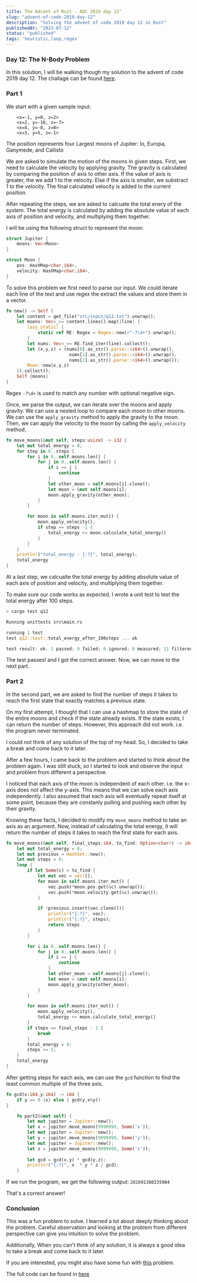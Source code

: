 ```yaml
---
title: The Adcent of Rust - AOC 2019 day 12"
slug: "advent-of-code-2019-day-12"
description: "Solving the advent of code 2019 day 12 in Rust"
publishedAt: "2023-07-12"
status: "published"
tags: 'heuristic,loop,regex'
---
```

### Day 12: The N-Body Problem

In this solution, I will be walking though my solution to the advent of code 2019 day 12. The challage can be found [here](https://adventofcode.com/2019/day/12).

### Part 1

We start with a given sample input:
```text
    <x=-1, y=0, z=2>
    <x=2, y=-10, z=-7>
    <x=4, y=-8, z=8>
    <x=3, y=5, z=-1>
```
<information>The position represents four Largest moons of Jupiter: Io, Europa, Ganymede, and Callisto</information>

We are asked to simulate the motion of the moons in given steps. First, we need to calculate the velocity by applying gravity. The gravity is calculated by comparing the position of axis to other axis. If the value of axis is greater, the we add 1 to the velocity. Else if the axis is smaller, we substract 1 to the velocity. The final calculated velocity is added to the current position.  

After repeating the steps, we are asked to calcuate the total enery of the system. The total energy is calculated by adding the absolute value of each axis of position and velocity, and multiplying them together. 

I will be using the following struct to represent the moon:

```rust
struct Jupiter {
    moons: Vec<Moon>
}

struct Moon {
    pos: HashMap<char,i64>,
    velocity: HashMap<char,i64>,
}
```

To solve this problem we first need to parse our input. We could iterate each line of the text and use regex the extract the values and store them in a vector.  

```rust
fn new() -> Self {
    let content = get_file("src/input/q12.txt").unwrap();
    let moons: Vec<_>= content.lines().map(|line| {
        lazy_static! {
            static ref RE: Regex = Regex::new(r"-?\d+").unwrap();
        }
        let nums: Vec<_>= RE.find_iter(line).collect();
        let (x,y,z) = (nums[0].as_str().parse::<i64>().unwrap(),
                        nums[1].as_str().parse::<i64>().unwrap(),
                        nums[2].as_str().parse::<i64>().unwrap());
        Moon::new(x,y,z)
    }).collect();
    Self {moons}
}
```
Regex `-?\d+` is used to match any number with optional negative sign. 

Once, we parse the output, we can iterate over the moons and apply gravity. We can use a nested loop to compare each moon to other moons. We can use the `apply_gravity` method to apply the gravity to the moon. 
Then, we can apply the velocity to the moon by calling the `apply_velocity` method. 

```rust
fn move_moons(&mut self, steps:usize) -> i32 {
    let mut total_energy = 0;
    for step in 0..steps {
        for i in 0..self.moons.len() {
            for j in 0..self.moons.len() {
                if i == j {
                    continue
                }
                let other_moon = self.moons[j].clone();
                let moon = &mut self.moons[i];
                moon.apply_gravity(other_moon);
            }
        }

        for moon in self.moons.iter_mut() {
            moon.apply_velocity();
            if step == steps -1 {
                total_energy += moon.calculate_total_energy()
            }
        }
    }
    println!("total_energy - {:?}", total_energy);
    total_energy
}
```
At a last step, we calcualte the total energy by adding absolute value of each axis of position and velocity, and multiplying them together. 
 
To make sure our code works as expected, I wrote a unit test to test the total energy after 100 steps. 

```rust 
> cargo test q12

Running unittests src\main.rs

running 1 test
test q12::test::total_energy_after_100steps ... ok

test result: ok. 1 passed; 0 failed; 0 ignored; 0 measured; 11 filtered out; finished in 0.01s
```
The test passes! and I got the correct answer. Now, we can move to the next part.

### Part 2

In the second part, we are asked to find the number of steps it takes to reach the first state that exactly matches a previous state.

On my first attempt, I thought that I can use a hashmap to store the state of the entire moons and check if the state already exists. If the state exists, I can return the number of steps. However, this approach did not work. i.e. the program never terminated.

I could not think of any solution of the top of my head. So, I decided to take a break and come back to it later.

After a few hours, I came back to the problem and started to think about the problem again. I was still stuck, so I started to look and observe the input and problem from different a perspective. 

I noticed that each axis of the moon is independent of each other. i.e. the x-axis does not affect the y-axis. This means that we can solve each axis independently. I also assumed that each axis will eventually repeat itself at some point, because they are constanly pulling and pushing each other by their gravity.

Knowing these facts, I decided to modify my `move_moons` method to take an axis as an argument. Now, instead of calculating the total energy, it will return the number of steps it takes to reach the first state for each axis. 

```rust
fn move_moons(&mut self, final_steps:i64, to_find: Option<char>) -> i64 {
    let mut total_energy = 0;
    let mut previous = HashSet::new();
    let mut steps = 0;
    loop {
        if let Some(c) = to_find {
            let mut vec = vec![];
            for moon in self.moons.iter_mut() {
                vec.push(*moon.pos.get(&c).unwrap());
                vec.push(*moon.velocity.get(&c).unwrap());
            }

            if !previous.insert(vec.clone()){
                println!("{:?}", vec);
                println!("{:?}", steps);
                return steps                
            }
        }

        for i in 0..self.moons.len() {
            for j in 0..self.moons.len() {
                if i == j {
                    continue
                }
                let other_moon = self.moons[j].clone();
                let moon = &mut self.moons[i];
                moon.apply_gravity(other_moon);
            }
        }

        for moon in self.moons.iter_mut() {
            moon.apply_velocity();
            total_energy += moon.calculate_total_energy()
        }
        if steps == final_steps - 1 {
            break
        }
        total_energy = 0;
        steps += 1;
    }
    total_energy
}
```

After getting steps for each axis, we can use the `gcd` function to find the least common multiple of the three axis. 

```rust
fn gcd(x:i64,y:i64) -> i64 {
    if y == 0 {x} else { gcd(y,x%y)}
}

    fn part2(&mut self) {
        let mut jupiter = Jupiter::new();
        let x = jupiter.move_moons(9999999, Some('x'));
        let mut jupiter = Jupiter::new();
        let y = jupiter.move_moons(9999999, Some('y'));
        let mut jupiter = Jupiter::new();
        let z = jupiter.move_moons(9999999, Some('z'));
        
        let gcd = gcd(x,y) * gcd(y,z);
        println!("{:?}", x  * y * z / gcd);
    }
```
If we run the program, we get the following output: `281691380235984`

That's a correct answer!

### Conclusion

This was a fun problem to solve. I learned a lot about deeply thinking about the problem. Careful observation and looking at the problem from different perspective can give you intuition to solve the problem. 

Additionally, When you can't think of any solution, it is always a good idea to take a break and come back to it later.

If you are interested, you might also have some fun with [this](https://adventofcode.com/2019/day/12) problem.

The full code can be found in [here](https://github.com/tomhyhan/advent_rust/blob/main/advent-2019/src/q12.rs)
